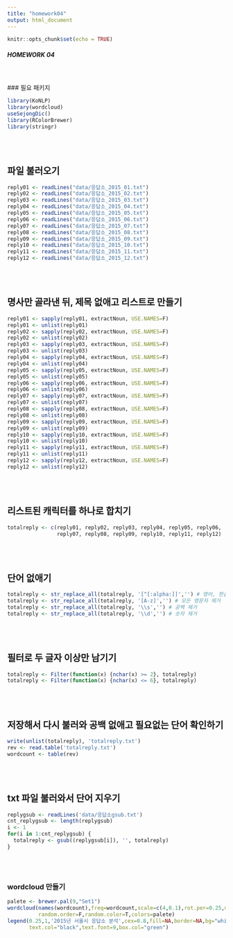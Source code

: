 ```yaml
---
title: "homework04"
output: html_document
---
```


```r
knitr::opts_chunk$set(echo = TRUE)
```

##### HOMEWORK 04 
<br><br>
### 필요 패키지
```r
library(KoNLP)
library(wordcloud)
useSejongDic()
library(RColorBrewer)
library(stringr)
```
<br><br>

## 파일 불러오기
```r
reply01 <- readLines("data/응답소_2015_01.txt")
reply02 <- readLines("data/응답소_2015_02.txt")
reply03 <- readLines("data/응답소_2015_03.txt")
reply04 <- readLines("data/응답소_2015_04.txt")
reply05 <- readLines("data/응답소_2015_05.txt")
reply06 <- readLines("data/응답소_2015_06.txt")
reply07 <- readLines("data/응답소_2015_07.txt")
reply08 <- readLines("data/응답소_2015_08.txt")
reply09 <- readLines("data/응답소_2015_09.txt")
reply10 <- readLines("data/응답소_2015_10.txt")
reply11 <- readLines("data/응답소_2015_11.txt")
reply12 <- readLines("data/응답소_2015_12.txt")
```
<br><br>


## 명사만 골라낸 뒤, 제목 없애고 리스트로 만들기
```r
reply01 <- sapply(reply01, extractNoun, USE.NAMES=F)
reply01 <- unlist(reply01)
reply02 <- sapply(reply02, extractNoun, USE.NAMES=F)
reply02 <- unlist(reply02)
reply03 <- sapply(reply03, extractNoun, USE.NAMES=F)
reply03 <- unlist(reply03)
reply04 <- sapply(reply04, extractNoun, USE.NAMES=F)
reply04 <- unlist(reply04)
reply05 <- sapply(reply05, extractNoun, USE.NAMES=F)
reply05 <- unlist(reply05)
reply06 <- sapply(reply06, extractNoun, USE.NAMES=F)
reply06 <- unlist(reply06)
reply07 <- sapply(reply07, extractNoun, USE.NAMES=F)
reply07 <- unlist(reply07)
reply08 <- sapply(reply08, extractNoun, USE.NAMES=F)
reply08 <- unlist(reply08)
reply09 <- sapply(reply09, extractNoun, USE.NAMES=F)
reply09 <- unlist(reply09)
reply10 <- sapply(reply10, extractNoun, USE.NAMES=F)
reply10 <- unlist(reply10)
reply11 <- sapply(reply11, extractNoun, USE.NAMES=F)
reply11 <- unlist(reply11)
reply12 <- sapply(reply12, extractNoun, USE.NAMES=F)
reply12 <- unlist(reply12)
```
<br><br>


## 리스트된 캐릭터를 하나로 합치기
```r
totalreply <- c(reply01, reply02, reply03, reply04, reply05, reply06,
                reply07, reply08, reply09, reply10, reply11, reply12)
```
<br><br>


## 단어 없애기
```r
totalreply <- str_replace_all(totalreply, '[^[:alpha:]]','') # 영어, 한글 빼고 지우기
totalreply <- str_replace_all(totalreply, '[A-z]','') # 모든 영문자 제거
totalreply <- str_replace_all(totalreply, '\\s','') # 공백 제거
totalreply <- str_replace_all(totalreply, '\\d','') # 숫자 제거
```
<br><br>


## 필터로 두 글자 이상만 남기기
```r
totalreply <- Filter(function(x) {nchar(x) >= 2}, totalreply)
totalreply <- Filter(function(x) {nchar(x) <= 6}, totalreply)
```
<br><br>


## 저장해서 다시 불러와 공백 없애고 필요없는 단어 확인하기
```r
write(unlist(totalreply), 'totalreply.txt')
rev <- read.table('totalreply.txt')
wordcount <- table(rev)
```
<br><br>


## txt 파일 불러와서 단어 지우기
```r
replygsub <- readLines('data/응답소gsub.txt')
cnt_replygsub <- length(replygsub)
i <- 1
for(i in 1:cnt_replygsub) {
  totalreply <- gsub((replygsub[i]), '', totalreply)
}
```
<br><br>


### wordcloud 만들기
```r
palete <- brewer.pal(9,"Set1")
wordcloud(names(wordcount),freq=wordcount,scale=c(4,0.1),rot.per=0.25,min.freq=5,
          random.order=F,random.color=T,colors=palete)
legend(0.25,1,'2015년 서울시 응답소 분석',cex=0.8,fill=NA,border=NA,bg="white",
       text.col="black",text.font=9,box.col="green")
```
<br><br>
